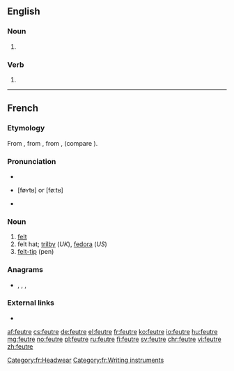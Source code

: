 {{also|feutré}}
==English==

===Noun===
{{en-noun}}

# {{alt form|fewter|lang=en}}

===Verb===
{{en-verb|feutres|feutring|feutred}}

# {{alt form|fewter|lang=en}}

----

==French==

===Etymology===
From {{inh|fr|fro|feltre}}, from {{der|fr|frk|*filtir}}, from {{der|fr|gem-pro|*filtizō}}, {{m|gem-pro|*feltaz}} (compare {{cog|ang|felt}}).

===Pronunciation===
* {{IPA|/føtʁ/|lang=fr}}
* {{audio|Qc-feutre.ogg|Audio (CAN)|lang=fr}} [føʏtʁ] or [føːtʁ]
* {{a|Louisiana}} {{IPA|[fœt]|lang=fr}}

===Noun===
{{fr-noun|m}}

# [[felt]]
# felt hat; [[trilby]] (''UK''), [[fedora]] (''US'')
# [[felt-tip]] (pen)

===Anagrams===
* {{l|fr|fureté}}, {{l|fr|furète}}, {{l|fr|réfute}}, {{l|fr|réfuté}}

===External links===
* {{R:TLFi}}

[[Category:fr:Headwear]]
[[Category:fr:Writing instruments]]

[[af:feutre]]
[[cs:feutre]]
[[de:feutre]]
[[el:feutre]]
[[fr:feutre]]
[[ko:feutre]]
[[io:feutre]]
[[hu:feutre]]
[[mg:feutre]]
[[no:feutre]]
[[pl:feutre]]
[[ru:feutre]]
[[fi:feutre]]
[[sv:feutre]]
[[chr:feutre]]
[[vi:feutre]]
[[zh:feutre]]